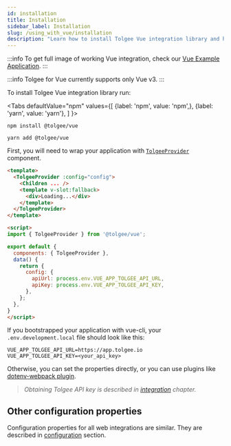 ```yaml
---
id: installation
title: Installation
sidebar_label: Installation
slug: /using_with_vue/installation
description: "Learn how to install Tolgee Vue integration library and how to wrap your application with TolgeeProvider component."
---
```


:::info
To get full image of working Vue integration, check our [Vue Example Application](https://github.com/tolgee/vue-example).
:::

:::info
Tolgee for Vue currently supports only Vue v3.
:::

To install Tolgee Vue integration library run:



<Tabs
    defaultValue="npm"
    values={[
        {label: 'npm', value: 'npm',},
        {label: 'yarn', value: 'yarn'},
    ]
    }>
<TabItem value="npm">

```shell
npm install @tolgee/vue
```

</TabItem>
<TabItem value="yarn">

```shell
yarn add @tolgee/vue
```

</TabItem>
</Tabs>

First, you will need to wrap your application with [`TolgeeProvider`](./api#tolgeeprovider) component.

```html
<template>
  <TolgeeProvider :config="config">
    <Children ... />
    <template v-slot:fallback>
      <div>Loading...</div>
    </template>
  </TolgeeProvider>
</template>

<script>
import { TolgeeProvider } from '@tolgee/vue';

export default {
  components: { TolgeeProvider },
  data() {
    return {
      config: {
        apiUrl: process.env.VUE_APP_TOLGEE_API_URL,
        apiKey: process.env.VUE_APP_TOLGEE_API_KEY,
      },
    };
  },
}
</script>
```

If you bootstrapped your application with vue-cli, your `.env.development.local` file should look like this:

```shell
VUE_APP_TOLGEE_API_URL=https://app.tolgee.io
VUE_APP_TOLGEE_API_KEY=<your_api_key>
```

Otherwise, you can set the properties directly, or you can use plugins like [dotenv-webpack plugin](https://www.npmjs.com/package/dotenv-webpack).

> *Obtaining Tolgee API key is described in [integration](/platform/integration) chapter.*


## Other configuration properties
Configuration properties for all web integrations are similar. They are described in [configuration](../configuration)
section.
